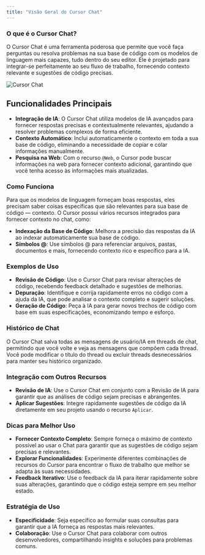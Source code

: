 ```yaml
---
title: "Visão Geral do Cursor Chat"
---
```


### O que é o Cursor Chat?

O Cursor Chat é uma ferramenta poderosa que permite que você faça perguntas ou resolva problemas na sua base de código com os modelos de linguagem mais capazes, tudo dentro do seu editor. Ele é projetado para integrar-se perfeitamente ao seu fluxo de trabalho, fornecendo contexto relevante e sugestões de código precisas.

<Frame>
  <img src="/images/chat/chat.png" alt="Cursor Chat" />
</Frame>

## Funcionalidades Principais

- **Integração de IA**: O Cursor Chat utiliza modelos de IA avançados para fornecer respostas precisas e contextualmente relevantes, ajudando a resolver problemas complexos de forma eficiente.
- **Contexto Automático**: Inclui automaticamente o contexto em toda a sua base de código, eliminando a necessidade de copiar e colar informações manualmente.
- **Pesquisa na Web**: Com o recurso `@Web`, o Cursor pode buscar informações na web para fornecer contexto adicional, garantindo que você tenha acesso às informações mais atualizadas.

### Como Funciona

Para que os modelos de linguagem forneçam boas respostas, eles precisam saber coisas específicas que são relevantes para sua base de código — contexto. O Cursor possui vários recursos integrados para fornecer contexto no chat, como:

- **Indexação da Base de Código**: Melhora a precisão das respostas da IA ao indexar automaticamente sua base de código.
- **Símbolos @**: Use símbolos @ para referenciar arquivos, pastas, documentos e mais, fornecendo contexto rico e específico para a IA.

### Exemplos de Uso

- **Revisão de Código**: Use o Cursor Chat para revisar alterações de código, recebendo feedback detalhado e sugestões de melhorias.
- **Depuração**: Identifique e corrija rapidamente erros no código com a ajuda da IA, que pode analisar o contexto completo e sugerir soluções.
- **Geração de Código**: Peça à IA para gerar novos trechos de código com base em suas especificações, economizando tempo e esforço.

### Histórico de Chat

O Cursor Chat salva todas as mensagens de usuário/IA em threads de chat, permitindo que você volte e veja as mensagens que compõem cada thread. Você pode modificar o título do thread ou excluir threads desnecessários para manter seu histórico organizado.

### Integração com Outros Recursos

- **Revisão de IA**: Use o Cursor Chat em conjunto com a Revisão de IA para garantir que as análises de código sejam precisas e abrangentes.
- **Aplicar Sugestões**: Integre rapidamente sugestões de código da IA diretamente em seu projeto usando o recurso `Aplicar`.

### Dicas para Melhor Uso

- **Fornecer Contexto Completo**: Sempre forneça o máximo de contexto possível ao usar o Chat para garantir que as sugestões de código sejam precisas e relevantes.
- **Explorar Funcionalidades**: Experimente diferentes combinações de recursos do Cursor para encontrar o fluxo de trabalho que melhor se adapta às suas necessidades.
- **Feedback Iterativo**: Use o feedback da IA para iterar rapidamente sobre suas alterações, garantindo que o código esteja sempre em seu melhor estado.

### Estratégia de Uso

- **Especificidade**: Seja específico ao formular suas consultas para garantir que a IA forneça as respostas mais relevantes.
- **Colaboração**: Use o Cursor Chat para colaborar com outros desenvolvedores, compartilhando insights e soluções para problemas comuns.
